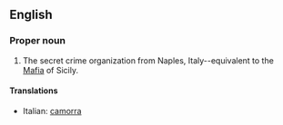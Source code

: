 ==English==

===Proper noun===
{{en-proper noun}}

# The secret crime organization from Naples, Italy--equivalent to the [[Mafia]] of Sicily.

====Translations====
{{top}}
*Italian: [[camorra]] {{f}}
{{mid}}

{{bottom}}